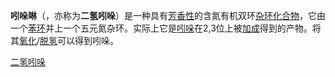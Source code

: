 {{Chembox
| Name = 吲哚啉
| NameEn = indoline
| ImageFile = Indoline numbering.svg
|  ImageSize = 200
|  ImageAlt = 吲哚啉
| IUPACName = 2,3-dihydro-1H-indole
| IUPACNameZh = 2,3-二氢-1H-吲哚
| OtherNames = 二氢吲哚
| Section1 = {{Chembox Identifiers
| CASNo = 496-15-1
| CASNo_Ref = {{cascite|correct|CAS}}
| ChemSpiderID_Ref = {{chemspidercite|correct|chemspider}}
| ChemSpiderID = 9905
| InChI = 1/C8H9N/c1-2-4-8-7(3-1)5-6-9-8/h1-4,9H,5-6H2
| ChEBI_Ref = {{ebicite|correct|EBI}}
| ChEBI = 43295
| SMILES = c1cccc2c1CCN2
| InChIKey = LPAGFVYQRIESJQ-UHFFFAOYAF
| ChEMBL_Ref = {{ebicite|correct|EBI}}
| ChEMBL = 388803
| StdInChI_Ref = {{stdinchicite|correct|chemspider}}
| StdInChI = 1S/C8H9N/c1-2-4-8-7(3-1)5-6-9-8/h1-4,9H,5-6H2
| StdInChIKey_Ref = {{stdinchicite|correct|chemspider}}
| StdInChIKey = LPAGFVYQRIESJQ-UHFFFAOYSA-N
| PubChem = 10328
| RTECS = NL6906300
| Beilstein = 111915 
}}
| Section2 = {{Chembox Properties
|   C = 8 | H = 9 | N = 1  
|   MolarMass =  g mol<sup>−1</sup>
|   Appearance = 澄清绿色液体
|   Density = 1.063 g/ml
|   MeltingPt = -21 °C
|   BoilingPt = 220-221 °C
|   Solubility =  }}
| Section3 = {{Chembox Hazards
|   MainHazards = 
|   FlashPt = 
|   Autoignition =  }}
}}
'''吲哚啉'''（{{lang-en|Indoline}}，亦称为'''二氢吲哚'''）是一种具有[[芳香性|芳香性]]的含氮有机双环[[杂环化合物|杂环化合物]]，它由一个[[苯环|苯环]]并上一个五元氮杂环。实际上它是[[吲哚|吲哚]]在2,3位上被[[加成|加成]]得到的产物。将其[[氧化|氧化]]/[[脱氢|脱氢]]可以得到吲哚。

{{Organic-compound-stub}}

[[Category:二氢吲哚|]]